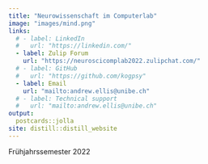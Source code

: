 ```yaml
---
title: "Neurowissenschaft im Computerlab"
image: "images/mind.png"
links:
  # - label: LinkedIn
  #   url: "https://linkedin.com/"
  - label: Zulip Forum
    url: "https://neuroscicomplab2022.zulipchat.com/"
  # - label: GitHub
  #   url: "https://github.com/kogpsy"
  - label: Email
    url: "mailto:andrew.ellis@unibe.ch"
  # - label: Technical support
  #   url: "mailto:andrew.ellis@unibe.ch"
output:
  postcards::jolla
site: distill::distill_website
---
```

 
Frühjahrssemester 2022
    
